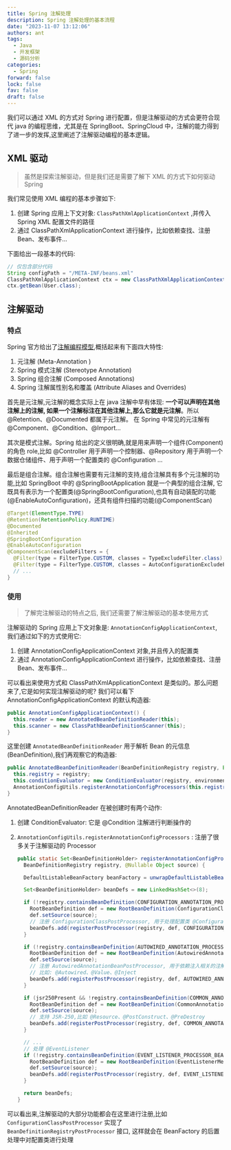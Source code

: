```yaml
---
title: Spring 注解处理
description: Spring 注解处理的基本流程
date: "2023-11-07 13:12:06"
authors: ant
tags:
  - Java
  - 开发框架
  - 源码分析
categories:
  - Spring
forward: false
lock: false
fav: false
draft: false
---
```


<Callout>
我们可以通过 XML 的方式对 Spring 进行配置，但是注解驱动的方式会更符合现代 java 的编程思维，尤其是在 SpringBoot、SpringCloud 中，注解的能力得到了进一步的发挥,这里阐述了注解驱动编程的基本逻辑。
</Callout>

## XML 驱动

> 虽然是探索注解驱动，但是我们还是需要了解下 XML 的方式下如何驱动 Spring

我们常见使用 XML 编程的基本步骤如下:

1. 创建 Spring 应用上下文对象: `ClassPathXmlApplicationContext` ,并传入 Spring XML 配置文件的路径
2. 通过 ClassPathXmlApplicationContext 进行操作，比如依赖查找、注册Bean、发布事件...

下面给出一段基本的代码:

```java
// 仅包含部分代码
String configPath = "/META-INF/beans.xml"
ClassPathXmlApplicationContext ctx = new ClassPathXmlApplicationContext(configPath);
ctx.getBean(User.class);
```

## 注解驱动

### 特点

Spring 官方给出了[注解编程模型](https://github.com/spring-projects/spring-framework/wiki/Spring-Annotation-Programming-Model),概括起来有下面四大特性:

1. 元注解 (Meta-Annotation )
2. Spring 模式注解 (Stereotype Annotation)
3. Spring 组合注解 (Composed Annotations)
4. Spring 注解属性别名和覆盖 (Attribute Aliases and Overrides)

首先是元注解,元注解的概念实际上在 java 注解中早有体现: **一个可以声明在其他注解上的注解, 如果一个注解标注在其他注解上,那么它就是元注解**。所以 @Retention、@Documented 都属于元注解。 在 Spring 中常见的元注解有 @Component、@Condition、@Import...

其次是模式注解。Spring 给出的定义很明确,就是用来声明一个组件(Component)的角色 role,比如 @Controller 用于声明一个控制器、@Repository 用于声明一个数据仓储组件、用于声明一个配置类的 @Configuration ...

最后是组合注解。组合注解也需要有元注解的支持,组合注解具有多个元注解的功能,比如 SpringBoot 中的 @SpringBootApplication 就是一个典型的组合注解, 它既具有表示为一个配置类(@SpringBootConfiguration),也具有自动装配的功能(@EnableAutoConfiguration)，还具有组件扫描的功能(@ComponentScan)

  ```java
  @Target(ElementType.TYPE)
  @Retention(RetentionPolicy.RUNTIME)
  @Documented
  @Inherited
  @SpringBootConfiguration
  @EnableAutoConfiguration
  @ComponentScan(excludeFilters = {
    @Filter(type = FilterType.CUSTOM, classes = TypeExcludeFilter.class),
    @Filter(type = FilterType.CUSTOM, classes = AutoConfigurationExcludeFilter.class) }) {
    // ...
  }
  ```

### 使用

> 了解完注解驱动的特点之后, 我们还需要了解注解驱动的基本使用方式

注解驱动的 Spring 应用上下文对象是: `AnnotationConfigApplicationContext`, 我们通过如下的方式使用它:

1. 创建 AnnotationConfigApplicationContext 对象,并且传入的配置类
2. 通过 AnnotationConfigApplicationContext 进行操作，比如依赖查找、注册Bean、发布事件...

可以看出来使用方式和 ClassPathXmlApplicationContext 是类似的。那么问题来了,它是如何实现注解驱动的呢? 我们可以看下 AnnotationConfigApplicationContext 的默认构造器:

  ```java
  public AnnotationConfigApplicationContext() {
    this.reader = new AnnotatedBeanDefinitionReader(this);
    this.scanner = new ClassPathBeanDefinitionScanner(this);
  }
  ```

这里创建 `AnnotatedBeanDefinitionReader` 用于解析 Bean 的元信息(BeanDefinition),我们再观察它的构造器:

  ```java {3-4}
  public AnnotatedBeanDefinitionReader(BeanDefinitionRegistry registry, Environment environment) {
    this.registry = registry;
    this.conditionEvaluator = new ConditionEvaluator(registry, environment, null);
    AnnotationConfigUtils.registerAnnotationConfigProcessors(this.registry);
  }
  ```

AnnotatedBeanDefinitionReader 在被创建时有两个动作:

1. 创建 ConditionEvaluator: 它是 @Condition 注解进行判断操作的
2. `AnnotationConfigUtils.registerAnnotationConfigProcessors` : 注册了很多关于注解驱动的 Processor

    ```java
    public static Set<BeanDefinitionHolder> registerAnnotationConfigProcessors(
      BeanDefinitionRegistry registry, @Nullable Object source) {

      DefaultListableBeanFactory beanFactory = unwrapDefaultListableBeanFactory(registry);

      Set<BeanDefinitionHolder> beanDefs = new LinkedHashSet<>(8);

      if (!registry.containsBeanDefinition(CONFIGURATION_ANNOTATION_PROCESSOR_BEAN_NAME)) {
        RootBeanDefinition def = new RootBeanDefinition(ConfigurationClassPostProcessor.class);
        def.setSource(source);
        // 注册 ConfigurationClassPostProcessor, 用于处理配置类 @Configuration
        beanDefs.add(registerPostProcessor(registry, def, CONFIGURATION_ANNOTATION_PROCESSOR_BEAN_NAME));
      }

      if (!registry.containsBeanDefinition(AUTOWIRED_ANNOTATION_PROCESSOR_BEAN_NAME)) {
        RootBeanDefinition def = new RootBeanDefinition(AutowiredAnnotationBeanPostProcessor.class);
        def.setSource(source);
        // 注册 AutowiredAnnotationBeanPostProcessor, 用于依赖注入相关的注解
        // 比如: @Autowired、@Value、@Inject
        beanDefs.add(registerPostProcessor(registry, def, AUTOWIRED_ANNOTATION_PROCESSOR_BEAN_NAME));
      }

      if (jsr250Present && !registry.containsBeanDefinition(COMMON_ANNOTATION_PROCESSOR_BEAN_NAME)) {
        RootBeanDefinition def = new RootBeanDefinition(CommonAnnotationBeanPostProcessor.class);
        def.setSource(source);
        // 支持 JSR-250,比如 @Resource、@PostConstruct、@PreDestroy
        beanDefs.add(registerPostProcessor(registry, def, COMMON_ANNOTATION_PROCESSOR_BEAN_NAME));
      }

      // ...
      // 处理 @EventListener
      if (!registry.containsBeanDefinition(EVENT_LISTENER_PROCESSOR_BEAN_NAME)) {
        RootBeanDefinition def = new RootBeanDefinition(EventListenerMethodProcessor.class);
        def.setSource(source);
        beanDefs.add(registerPostProcessor(registry, def, EVENT_LISTENER_PROCESSOR_BEAN_NAME));
      }

      return beanDefs;
    }
    ```

可以看出来,注解驱动的大部分功能都会在这里进行注册,比如 `ConfigurationClassPostProcessor` 实现了 `BeanDefinitionRegistryPostProcessor` 接口, 这样就会在 BeanFactory 的后置处理中对配置类进行处理
